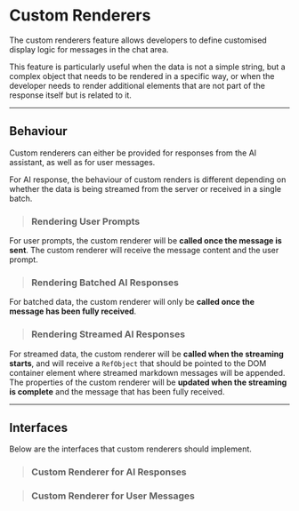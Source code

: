 


# Custom Renderers

The custom renderers feature allows developers to define customised display logic for messages in the chat area.

This feature is particularly useful when the data is not a simple string, but a complex object that needs to be rendered
in a specific way, or when the developer needs to render additional elements that are not part of the response itself
but is related to it.

<PlatformSelector reactJs={CustomRenderersReactJs} javascript={CustomRenderersJavaScript}/>

---

## Behaviour

Custom renderers can either be provided for responses from the AI assistant, as well as for user messages.

For AI response, the behaviour of custom renders is different depending on whether the data is being streamed from
the server or received in a single batch.

> ### Rendering User Prompts

For user prompts, the custom renderer will be **called once the message is sent**. The custom renderer will receive
the message content and the user prompt.

> ### Rendering Batched AI Responses

For batched data, the custom renderer will only be **called once the message has been fully received**.

> ### Rendering Streamed AI Responses

For streamed data, the custom renderer will be **called when the streaming starts**, and will receive a `RefObject`
that should be pointed to the DOM container element where streamed markdown messages will be appended. The properties
of the custom renderer will be **updated when the streaming is complete** and the message that has been fully received.

---

## Interfaces

Below are the interfaces that custom renderers should implement.

> ### Custom Renderer for AI Responses

<PlatformSelector reactJs={InterfaceReactJs} javascript={InterfaceJavaScript}/>

> ### Custom Renderer for User Messages
